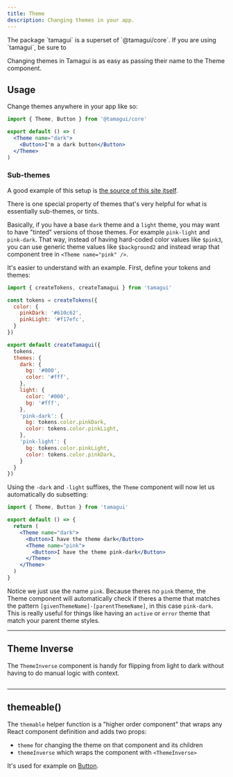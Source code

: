 ```yaml
---
title: Theme
description: Changing themes in your app.
---
```


<Notice>
  The package `tamagui` is a superset of `@tamagui/core`. If you are using `tamagui`, be sure to
</Notice>

Changing themes in Tamagui is as easy as passing their name to the Theme component.

## Usage

Change themes anywhere in your app like so:

```jsx
import { Theme, Button } from '@tamagui/core'

export default () => (
  <Theme name="dark">
    <Button>I'm a dark button</Button>
  </Theme>
)
```

### Sub-themes

A good example of this setup is [the source of this site itself](https://github.com/tamagui/tamagui/blob/master/packages/site/constants/themes.ts).

There is one special property of themes that's very helpful for what is essentially sub-themes, or tints.

Basically, if you have a base `dark` theme and a `light` theme, you may want to have "tinted" versions of those themes. For example `pink-light` and `pink-dark`. That way, instead of having hard-coded color values like `$pink3`, you can use generic theme values like `$background2` and instead wrap that component tree in `<Theme name="pink" />`.

It's easier to understand with an example. First, define your tokens and themes:

```jsx
import { createTokens, createTamagui } from 'tamagui'

const tokens = createTokens({
  color: {
    pinkDark: '#610c62',
    pinkLight: '#f17efc',
  }
})

export default createTamagui({
  tokens,
  themes: {
    dark: {
      bg: '#000',
      color: '#fff',
    },
    light: {
      color: '#000',
      bg: '#fff',
    },
    'pink-dark': {
      bg: tokens.color.pinkDark,
      color: tokens.color.pinkLight,
    },
    'pink-light': {
      bg: tokens.color.pinkLight,
      color: tokens.color.pinkDark,
    }
  }
})
```

Using the `-dark` and `-light` suffixes, the `Theme` component will now let us automatically do subsetting:

```jsx
import { Theme, Button } from 'tamagui'

export default () => {
  return (
    <Theme name="dark">
      <Button>I have the theme dark</Button>
      <Theme name="pink">
        <Button>I have the theme pink-dark</Button>
      </Theme>
    </Theme>
  )
}
```

Notice we just use the name `pink`. Because theres no `pink` theme, the Theme component will automatically check if theres a theme that matches the pattern `[givenThemeName]-[parentThemeName]`, in this case `pink-dark`. This is really useful for things like having an `active` or `error` theme that match your parent theme styles.

---

## Theme Inverse

The `ThemeInverse` component is handy for flipping from light to dark without having to do manual logic with context.

<HeroContainer>
  <ThemeInverseDemo />
</HeroContainer>

```jsx hero template=ThemeInverse

```

---

## themeable()

The `themable` helper function is a "higher order component" that wraps any React component definition and adds two props:

- `theme` for changing the theme on that component and its children
- `themeInverse` which wraps the component with `<ThemeInverse>`

It's used for example on [Button](/docs/components/button).
